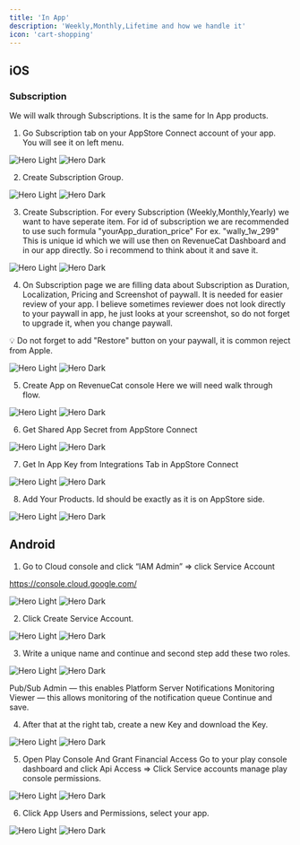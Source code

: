 ```yaml
---
title: 'In App'
description: 'Weekly,Monthly,Lifetime and how we handle it'
icon: 'cart-shopping'
---
```


## iOS

### Subscription

We will walk through Subscriptions. It is the same for In App products.


1. Go Subscription tab on your AppStore Connect account of your app. You will see it on left menu.

<img
  className="block dark:hidden"
  src="/images/in-app.png"
  alt="Hero Light"
/>
<img
  className="hidden dark:block"
  src="/images/in-app.png"
  alt="Hero Dark"
/>

2. Create Subscription Group.

<img
  className="block dark:hidden"
  src="/images/group.png"
  alt="Hero Light"
/>
<img
  className="hidden dark:block"
  src="/images/group.png"
  alt="Hero Dark"
/>

3. Create Subscription. For every Subscription (Weekly,Monthly,Yearly) we want to have seperate item. 
For id of subscription we are recommended to use such formula "yourApp_duration_price"
For ex. "wally_1w_299"
This is unique id which we will use then on RevenueCat Dashboard and in our app directly. So i recommend to think about it and save it.

<img
  className="block dark:hidden"
  src="/images/subscription.png"
  alt="Hero Light"
/>
<img
  className="hidden dark:block"
  src="/images/subscription.png"
  alt="Hero Dark"
/>

4. On Subscription page we are filling data about Subscription as Duration, Localization, Pricing and Screenshot of paywall. It is needed for easier review of your app. I believe sometimes reviewer does not look directly to your paywall in app, he just looks at your screenshot, so do not forget to upgrade it, when you change paywall.

💡 Do not forget to add "Restore" button on your paywall, it is common reject from Apple.

<img
  className="block dark:hidden"
  src="/images/sub-inner.png"
  alt="Hero Light"
/>
<img
  className="hidden dark:block"
  src="/images/sub-inner.png"
  alt="Hero Dark"
/>

5. Create App on RevenueCat console
Here we will need walk through flow.

<img
  className="block dark:hidden"
  src="/images/rev-app.png"
  alt="Hero Light"
/>
<img
  className="hidden dark:block"
  src="/images/rev-app.png"
  alt="Hero Dark"
/>

6. Get Shared App Secret from AppStore Connect

<img
  className="block dark:hidden"
  src="/images/secret-app.png"
  alt="Hero Light"
/>
<img
  className="hidden dark:block"
  src="/images/secret-app.png"
  alt="Hero Dark"
/>

7. Get In App Key from Integrations Tab in AppStore Connect

<img
  className="block dark:hidden"
  src="/images/in-app-key.png"
  alt="Hero Light"
/>
<img
  className="hidden dark:block"
  src="/images/in-app-key.png"
  alt="Hero Dark"
/>

8. Add Your Products. Id should be exactly as it is on AppStore side.

<img
  className="block dark:hidden"
  src="/images/add-product.png"
  alt="Hero Light"
/>
<img
  className="hidden dark:block"
  src="/images/add-product.png"
  alt="Hero Dark"
/>

## Android

1. Go to Cloud console and click “IAM Admin” => click Service Account

https://console.cloud.google.com/

<img
  className="block dark:hidden"
  src="/images/service.webp"
  alt="Hero Light"
/>
<img
  className="hidden dark:block"
  src="/images/service.webp"
  alt="Hero Dark"
/>

2. Click Create Service Account.

<img
  className="block dark:hidden"
  src="/images/role.webp"
  alt="Hero Light"
/>
<img
  className="hidden dark:block"
  src="/images/role.webp"
  alt="Hero Dark"
/>

3. Write a unique name and continue and second step add these two roles.

<img
  className="block dark:hidden"
  src="/images/permissions.webp"
  alt="Hero Light"
/>
<img
  className="hidden dark:block"
  src="/images/permissions.webp"
  alt="Hero Dark"
/>

Pub/Sub Admin — this enables Platform Server Notifications
Monitoring Viewer — this allows monitoring of the notification queue
Continue and save.

4. After that at the right tab, create a new Key and download the Key.

<img
  className="block dark:hidden"
  src="/images/key.webp"
  alt="Hero Light"
/>
<img
  className="hidden dark:block"
  src="/images/key.webp"
  alt="Hero Dark"
/>

5. Open Play Console And Grant Financial Access
Go to your play console dashboard and click Api Access => Click Service accounts manage play console permissions.

<img
  className="block dark:hidden"
  src="/images/permission-key.gif"
  alt="Hero Light"
/>
<img
  className="hidden dark:block"
  src="/images/permission-key.gif"
  alt="Hero Dark"
/>

6. Click App Users and Permissions, select your app.

<img
  className="block dark:hidden"
  src="/images/add-app.webp"
  alt="Hero Light"
/>
<img
  className="hidden dark:block"
  src="/images/add-app.webp"
  alt="Hero Dark"
/>





